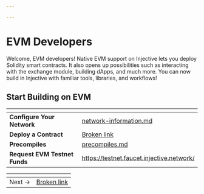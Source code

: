 ```yaml
---

---
```


# EVM Developers

Welcome, EVM developers! Native EVM support on Injective lets you deploy Solidity smart contracts. It also opens up possibilities such as interacting with the exchange module, building dApps, and much more. You can now build in Injective with familiar tools, libraries, and workflows!

## Start Building on EVM

<table data-card-size="large" data-view="cards"><thead><tr><th></th><th data-hidden data-card-target data-type="content-ref"></th></tr></thead><tbody><tr><td><strong>Configure Your Network</strong></td><td><a href="network-information.md">network-information.md</a></td></tr><tr><td><strong>Deploy a Contract</strong></td><td><a href="broken-reference">Broken link</a></td></tr><tr><td><strong>Precompiles</strong></td><td><a href="precompiles.md">precompiles.md</a></td></tr><tr><td><strong>Request EVM Testnet Funds</strong></td><td><a href="https://testnet.faucet.injective.network/">https://testnet.faucet.injective.network/</a></td></tr></tbody></table>

<table data-card-size="large" data-view="cards" data-full-width="false"><thead><tr><th></th><th data-card-target data-type="content-ref"></th></tr></thead><tbody><tr><td>Next →</td><td><a href="broken-reference">Broken link</a></td></tr></tbody></table>
